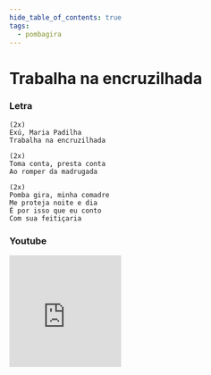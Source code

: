 ```yaml
---
hide_table_of_contents: true
tags:
  - pombagira
---
```


# Trabalha na encruzilhada

### Letra

```text
(2x)
Exú, Maria Padilha
Trabalha na encruzilhada

(2x)
Toma conta, presta conta
Ao romper da madrugada

(2x)
Pomba gira, minha comadre
Me proteja noite e dia
É por isso que eu conto
Com sua feitiçaria
```

### Youtube

<iframe
  width="200"
  height="200"
  src="https://www.youtube.com/embed/X6MTHQ0GdKg"
  title="YouTube video player"
  frameborder="0"
  allow="accelerometer; autoplay; clipboard-write; encrypted-media; gyroscope; picture-in-picture; web-share"
  referrerpolicy="strict-origin-when-cross-origin"
  allowfullscreen
></iframe>
